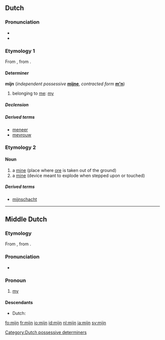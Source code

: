 ==Dutch==
===Pronunciation===
* {{IPA|/mɛi̯n/|lang=nl}}
* {{audio|Nl-mijn.ogg|audio}}

===Etymology 1===
From {{etyl|odt|nl}} {{term|min|mīn|lang=odt}}, from {{proto|Germanic|mīnaz|lang=nl}}.

====Determiner====
'''mijn'''  {{context|dependent possessive}} (''independent possessive'' '''[[mijne]]''', ''contracted form'' '''[[m'n]]''')

# belonging to [[me]]: [[my]]

=====Declension=====
{{nl-decl-personal pronouns}}

=====Derived terms=====
* [[meneer]]
* [[mevrouw]]

[[Category:Dutch possessive determiners]]

===Etymology 2===
{{rfe|lang=nl}}

====Noun====
{{nl-noun|g=f|mijnen|mijntje}}

# a [[mine]] (place where [[ore]] is taken out of the ground)
# a [[mine]] (device meant to explode when stepped upon or touched)

=====Derived terms=====
* [[mijnschacht]]

----

==Middle Dutch==

===Etymology===
From {{etyl|odt|dum}} {{term|min|mīn|lang=odt}}, from {{proto|Germanic|mīnaz|lang=dum}}.

===Pronunciation===
* {{IPA|lang=dum|/miːn/}}

===Pronoun===
{{infl|dum|pronoun}}

# [[my]]

====Descendants====
* Dutch: {{l|nl|mijn}}

[[fo:mijn]]
[[fr:mijn]]
[[io:mijn]]
[[id:mijn]]
[[nl:mijn]]
[[ja:mijn]]
[[sv:mijn]]